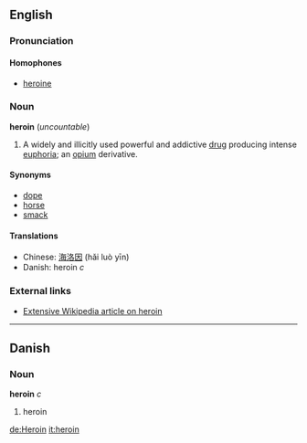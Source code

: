 ==English==
===Pronunciation===
====Homophones====
*[[heroine]]

===Noun===
'''heroin''' (''uncountable'')

#A widely and illicitly used powerful and addictive [[drug]] producing intense [[euphoria]]; an [[opium]] derivative. 

====Synonyms====
*[[dope]]
*[[horse]]
*[[smack]]

====Translations====
*Chinese: [[海洛因]] (hǎi luò yīn)
*Danish: heroin ''c''

===External links===
*[[w:heroin|Extensive Wikipedia article on heroin]]

----

==Danish==
===Noun===
'''heroin''' ''c''

# heroin

[[de:Heroin]]
[[it:heroin]]